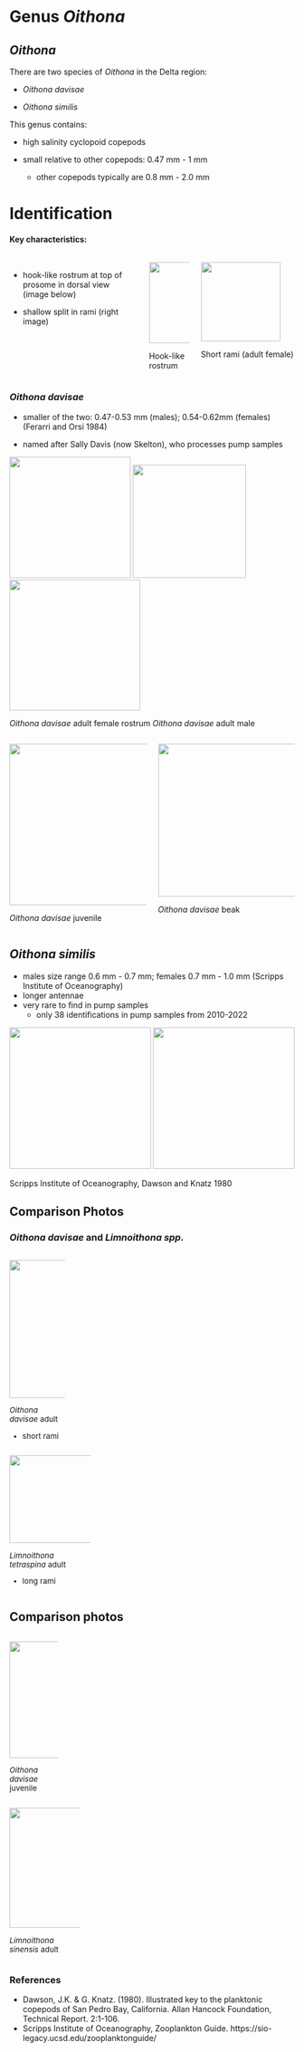 # Genus *Oithona* {.unnumbered}

## *Oithona* {.unnumbered}

There are two species of *Oithona* in the Delta region:

-   *Oithona davisae*

-   *Oithona similis*

This genus contains:

-   high salinity cyclopoid copepods

-   small relative to other copepods: 0.47 mm - 1 mm

    -   other copepods typically are 0.8 mm - 2.0 mm

# Identification {.unnumbered}

#### Key characteristics: {.unnumbered}

::: columns
-   hook-like rostrum at top of prosome in dorsal view (image below)

-   shallow split in rami (right image)

::: {.column width="30%"}
![](Oithona/oithona-rostrum-draw.png){width="143"}

Hook-like rostrum
:::

::: {.column width="70%"}
![](Oithona/oithona-rami-draw.png){width="140"}

Short rami (adult female)
:::
:::

### *Oithona davisae* {.unnumbered}

-   smaller of the two: 0.47-0.53 mm (males); 0.54-0.62mm (females) (Ferarri and Orsi 1984)

-   named after Sally Davis (now Skelton), who processes pump samples

![](Oithona/o-d-female.jpg){width="214"} ![](Oithona/o-d-beak.jpg){width="200"} ![](Oithona/o-d-male.jpg){width="231"}

*Oithona davisae* adult female rostrum *Oithona davisae* adult male

::: columns
::: {.column width="50%"}
![](Oithona/o-d-juv.png){width="285"}

*Oithona davisae* juvenile
:::

::: {.column width="50%"}
![](Oithona/o-d-beak2.jpg){width="270"}

*Oithona davisae* beak
:::
:::

## *Oithona similis* {.unnumbered}

-   males size range 0.6 mm - 0.7 mm; females 0.7 mm - 1.0 mm (Scripps Institute of Oceanography)
-   longer antennae
-   very rare to find in pump samples
    -   only 38 identifications in pump samples from 2010-2022

![](Oithona/o-similis.jpg){width="250"} ![](Oithona/o-similis-draw.jpg){width="250"}

Scripps Institute of Oceanography, Dawson and Knatz 1980

## Comparison Photos {.unnumbered}

### *Oithona davisae* and *Limnoithona spp.* {.unnumbered}

::: columns
::: {style="font-size: 96%;"}
::: {.column width="40%"}
![](Oithona/o-d-uro.jpg){width="244"}

*Oithona davisae* adult

- short rami
:::



::: {.column width="59%"}
![](limnoithona/l-tetra-uro.png){width="155"}

*Limnoithona tetraspina* adult

- long rami
:::
:::
:::



## Comparison photos {.unnumbered}

::: columns
::: {style="font-size: 96%;"}
::: {.column width="40%"}
![](Oithona/o-d-juv1.png){width="206"}

*Oithona davisae* juvenile
:::

::: {.column width="59%"}
![](limnoithona/sinensis-adult1.jpg){width="212"}

*Limnoithona sinensis* adult
:::
:::
:::

### References {.unnumbered}

-   Dawson, J.K. & G. Knatz. (1980). Illustrated key to the planktonic copepods of San Pedro Bay, California. Allan Hancock Foundation, Technical Report. 2:1-106.
-   Scripps Institute of Oceanography, Zooplankton Guide. https://sio-legacy.ucsd.edu/zooplanktonguide/
